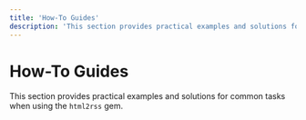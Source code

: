```yaml
---
title: 'How-To Guides'
description: 'This section provides practical examples and solutions for common tasks when using the html2rss gem.'
---
```


# How-To Guides

This section provides practical examples and solutions for common tasks when using the `html2rss` gem.
